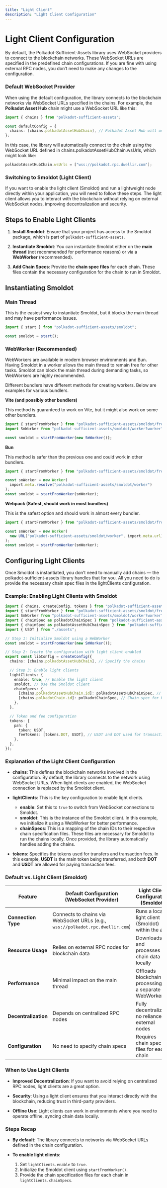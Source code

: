 ```yaml
---
title: "Light Client"
description: "Light Client Configuration"
---
```



# Light Client Configuration

By default, the Polkadot-Sufficient-Assets library uses WebSocket providers to connect to the blockchain networks. These WebSocket URLs are specified in the predefined chain configurations. If you are fine with using external RPC nodes, you don’t need to make any changes to the configuration.

### Default WebSocket Provider

When using the default configuration, the library connects to the blockchain networks via WebSocket URLs specified in the chains. For example, the **Polkadot Asset Hub** chain might use a WebSocket URL like this:

```typescript
import { chains } from "polkadot-sufficient-assets";

const defaultConfig = {
  chains: [chains.polkadotAssetHubChain], // Polkadot Asset Hub will use its default WebSocket URL
};
```

In this case, the library will automatically connect to the chain using the WebSocket URL defined in chains.polkadotAssetHubChain.wsUrls, which might look like:

```ts
polkadotAssetHubChain.wsUrls = ["wss://polkadot.rpc.dwellir.com"];
```

### Switching to Smoldot (Light Client)

If you want to enable the light client (Smoldot) and run a lightweight node directly within your application, you will need to follow these steps. The light client allows you to interact with the blockchain without relying on external WebSocket nodes, improving decentralization and security.

## Steps to Enable Light Clients

1. **Install Smoldot**: Ensure that your project has access to the Smoldot package, which is part of `polkadot-sufficient-assets`.

2. **Instantiate Smoldot**: You can instantiate Smoldot either on the **main thread** (not recommended for performance reasons) or via a **WebWorker** (recommended).

3. **Add Chain Specs**: Provide the **chain spec files** for each chain. These files contain the necessary configuration for the chain to run in Smoldot.

## Instantiating Smoldot

### Main Thread

This is the easiest way to instantiate Smoldot, but it blocks the main thread and may have performance issues.

```typescript
import { start } from "polkadot-sufficient-assets/smoldot";

const smoldot = start();
```

### WebWorker (Recommended)

WebWorkers are available in modern browser environments and Bun. Having Smoldot in a worker allows the main thread to remain free for other tasks. Smoldot can block the main thread during demanding tasks, so WebWorkers are highly recommended.

Different bundlers have different methods for creating workers. Below are examples for various bundlers.

**Vite (and possibly other bundlers)**

This method is guaranteed to work on Vite, but it might also work on some other bundlers.

```ts
import { startFromWorker } from "polkadot-sufficient-assets/smoldot/from-worker";
import SmWorker from "polkadot-sufficient-assets/smoldot/worker?worker";

const smoldot = startFromWorker(new SmWorker());
```

**Bun**

This method is safer than the previous one and could work in other bundlers.

```ts
import { startFromWorker } from "polkadot-sufficient-assets/smoldot/from-worker";

const smWorker = new Worker(
  import.meta.resolve("polkadot-sufficient-assets/smoldot/worker")
);
const smoldot = startFromWorker(smWorker);
```

**Webpack (Safest, should work in most bundlers)**

This is the safest option and should work in almost every bundler.

```ts
import { startFromWorker } from "polkadot-sufficient-assets/smoldot/from-worker";

const smWorker = new Worker(
  new URL("polkadot-sufficient-assets/smoldot/worker", import.meta.url)
);
const smoldot = startFromWorker(smWorker);
```

## Configuring Light Clients

Once Smoldot is instantiated, you don’t need to manually add chains — the polkadot-sufficient-assets library handles that for you. All you need to do is provide the necessary chain spec files in the lightClients configuration.

### Example: Enabling Light Clients with Smoldot

```ts
import { chains, createConfig, tokens } from "polkadot-sufficient-assets";
import { startFromWorker } from "polkadot-sufficient-assets/smoldot/from-worker";
import SmWorker from "polkadot-sufficient-assets/smoldot/worker?worker";
import { chainSpec as polkadotChainSpec } from "polkadot-sufficient-assets/chain-specs/polkadot";
import { chainSpec as polkadotAssetHubChainSpec } from "polkadot-sufficient-assets/chain-specs/polkadot_asset_hub";
import { USDT } from "./assets";

// Step 1: Initialize Smoldot using a WebWorker
const smoldot = startFromWorker(new SmWorker());

// Step 2: Create the configuration with light client enabled
export const libConfig = createConfig({
  chains: [chains.polkadotAssetHubChain], // Specify the chains

  // Step 3: Enable light clients
  lightClients: {
    enable: true, // Enable the light client
    smoldot, // Use the Smoldot client
    chainSpecs: {
      [chains.polkadotAssetHubChain.id]: polkadotAssetHubChainSpec, // Chain spec for Polkadot Asset Hub
      [chains.polkadotChain.id]: polkadotChainSpec, // Chain spec for Polkadot relay chain
    },
  },

  // Token and fee configuration
  tokens: {
    pah: {
      token: USDT,
      feeTokens: [tokens.DOT, USDT], // USDT and DOT used for transaction fees
    },
  },
});
```

### Explanation of the Light Client Configuration

- **chains**: This defines the blockchain networks involved in the configuration. By default, the library connects to the network using WebSocket URLs. When light clients are enabled, the WebSocket connection is replaced by the Smoldot client.

- **lightClients**: This is the key configuration to enable light clients.

  - **enable**: Set this to `true` to switch from WebSocket connections to Smoldot.
  - **smoldot**: This is the instance of the Smoldot client. In this example, we initialize it using a WebWorker for better performance.
  - **chainSpecs**: This is a mapping of the chain IDs to their respective chain specification files. These files are necessary for Smoldot to run the chains locally. Once provided, the library automatically handles adding the chains.

- **tokens**: Specifies the tokens used for transfers and transaction fees. In this example, **USDT** is the main token being transferred, and both **DOT** and **USDT** are allowed for paying transaction fees.

### Default vs. Light Client (Smoldot)

| Feature              | Default Configuration (WebSocket Provider)                                     | Light Client Configuration (Smoldot)                   |
| -------------------- | ------------------------------------------------------------------------------ | ------------------------------------------------------ |
| **Connection Type**  | Connects to chains via WebSocket URLs (e.g., `wss://polkadot.rpc.dwellir.com`) | Runs a local light client (Smoldot) within the app     |
| **Resource Usage**   | Relies on external RPC nodes for blockchain data                               | Downloads and processes chain data locally             |
| **Performance**      | Minimal impact on the main thread                                              | Offloads blockchain processing to a separate WebWorker |
| **Decentralization** | Depends on centralized RPC nodes                                               | Fully decentralized, no reliance on external nodes     |
| **Configuration**    | No need to specify chain specs                                                 | Requires chain spec files for each chain               |

### When to Use Light Clients

- **Improved Decentralization**: If you want to avoid relying on centralized RPC nodes, light clients are a great option.
- **Security**: Using a light client ensures that you interact directly with the blockchain, reducing trust in third-party providers.

- **Offline Use**: Light clients can work in environments where you need to operate offline, syncing chain data locally.

### Steps Recap

- **By default**: The library connects to networks via WebSocket URLs defined in the chain configuration.

- **To enable light clients**:
  1. Set `lightClients.enable` to `true`.
  2. Initialize the Smoldot client using `startFromWorker()`.
  3. Provide the chain specification files for each chain in `lightClients.chainSpecs`.
